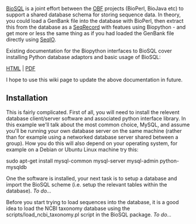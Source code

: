 [http://www.biosql.org/wiki/Main_Page BioSQL] is a joint effort between the [http://open-bio.org/ OBF] projects (BioPerl, BioJava etc) to support a shared database schema for storing sequence data.  In theory, you could load a GenBank file into the database with BioPerl, then extract this from the database as a [[SeqRecord]] with featues using Biopython - and get more or less the same thing as if you had loaded the GenBank file directly using [[SeqIO]].

Existing documentation for the Biopython interfaces to BioSQL cover installing Python database adaptors and basic usage of BioSQL:

[http://biopython.org/DIST/docs/biosql/python_biosql_basic.html HTML] | [http://biopython.org/DIST/docs/biosql/python_biosql_basic.pdf PDF]

I hope to use this wiki page to update the above documentation in future.

== Installation ==

This is fairly complicated.  First of all, you will need to install the relevent database client/server software and associated python interface library.  In this example we'll talk about the most common choice, MySQL, and assume you'll be running your own database server on the same machine (rather than for example using a networked database server shared between a group).  How you do this will also depend on your operating system, for example on a Debian or Ubuntu Linux machine try this:

sudo apt-get install mysql-common mysql-server mysql-admin python-mysqldb

One the software is installed, your next task is to setup a database and import the BioSQL scheme (i.e. setup the relevant tables within the database). ''To do...''

Before you start trying to load sequences into the database, it is a good idea to load the NCBI taxonomy database using the scripts/load_ncbi_taxonomy.pl script in the BioSQL package. ''To do...''